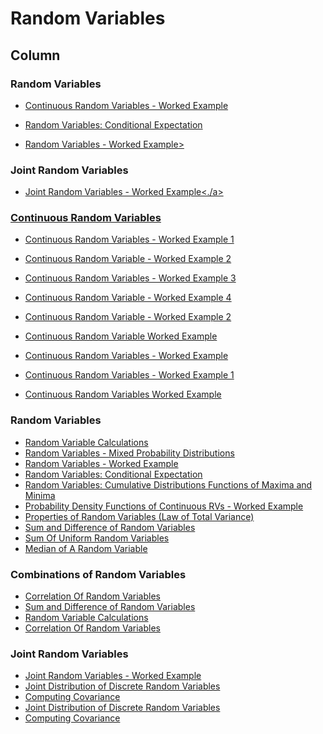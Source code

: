 Random Variables {data-navmenu="Probability"}
===========================================================

Column {.tabset}
-----------------------------------


### Random Variables

* <a href = "https://youtu.be/HRINuaUvGiY/"> Continuous Random Variables - Worked Example </a>
* <a href = "https://youtu.be/lxQEM8J8VrU/"> Random Variables: Conditional Expectation </a>

* <a href = "https://youtu.be/FdUo59EtA9Q/">Random Variables - Worked Example></a>

### Joint Random Variables 

* <a href = "https://youtu.be/jGzLUVFUgQ4/">Joint Random Variables - Worked Example<./a>


### Continuous Random Variables


* <a href = "https://youtu.be/LfJbK0jYh3M/"> Continuous Random Variables - Worked Example 1 </a>

* <a href = "https://youtu.be/QR4xS_WsCPA/"> Continuous Random Variable - Worked Example 2 </a>

* <a href = "https://youtu.be/N3oXRf2_Vmo/"> Continuous Random Variables - Worked Example 3</a>

* <a href = "https://youtu.be/rodfSPYXdh8/">Continuous Random Variable -  Worked Example 4 </a>



* <a href="https://youtu.be/QR4xS_WsCPA/">	Continuous Random Variable - Worked Example 2	</a>	
* <a href="https://youtu.be/rodfSPYXdh8/">	Continuous Random Variable Worked Example	</a>	
* <a href="https://youtu.be/HRINuaUvGiY/">	Continuous Random Variables -  Worked Example	</a>	
* <a href="https://youtu.be/LfJbK0jYh3M/">	Continuous Random Variables -  Worked Example 1	</a>	
* <a href="https://youtu.be/N3oXRf2_Vmo/">	Continuous Random Variables Worked Example	</a>	



### Random Variables


* <a href="https://youtu.be/BT67xUT8KGI/">	Random Variable Calculations	</a>	
* <a href="https://youtu.be/rJGWcfBD-EI/">	Random Variables - Mixed Probability Distributions	</a>	
* <a href="https://youtu.be/FdUo59EtA9Q/">	Random Variables - Worked Example	</a>	
* <a href="https://youtu.be/lxQEM8J8VrU/">	Random Variables: Conditional Expectation	</a>	
* <a href="https://youtu.be/aceFFyJCT4k/">	Random Variables: Cumulative Distributions Functions of Maxima and Minima	</a>	
* <a href="https://youtu.be/NGIUtX8OojA/">	Probability Density Functions of Continuous RVs - Worked Example	</a>	
* <a href="https://youtu.be/I-2iuiWwg8g/">	Properties of Random Variables (Law of Total Variance)	</a>	
* <a href="https://youtu.be/Rgi--7ScoUk/">	Sum and Difference of Random Variables	</a>	
* <a href="https://youtu.be/OBIUmaHGgfA/">	Sum Of Uniform Random Variables	</a>	
* <a href="https://youtu.be/nWEQlEqjLeQ/">	Median of A Random Variable	</a>	



### Combinations of Random Variables

* <a href = "https://youtu.be/UVukG1mRN_8/">Correlation Of Random Variables </a>
* <a href = "https://youtu.be/Rgi--7ScoUk/">Sum and Difference of Random Variables</a>
* <a href = "https://youtu.be/BT67xUT8KGI/">Random Variable Calculations</a>
* <a href = "https://youtu.be/UVukG1mRN_8/">Correlation Of Random Variables</a>


### Joint Random Variables

* <a href="https://www.youtube.com/embed/1yhu2Bmx7xw" >Joint Random Variables - Worked Example	</a>	
* <a href="https://www.youtube.com/embed/Xvq3RTCvd2g" >Joint Distribution of Discrete Random Variables</a>
* <a href="https://www.youtube.com/embed/8dLpooHUP4A" >Computing Covariance</a>
* <a href="https://www.youtube.com/embed/dgk5fJ3VjKI" >Joint Distribution of Discrete Random Variables</a>
* <a href="https://www.youtube.com/embed/ngIcXIrxEmU" >Computing Covariance </a>

